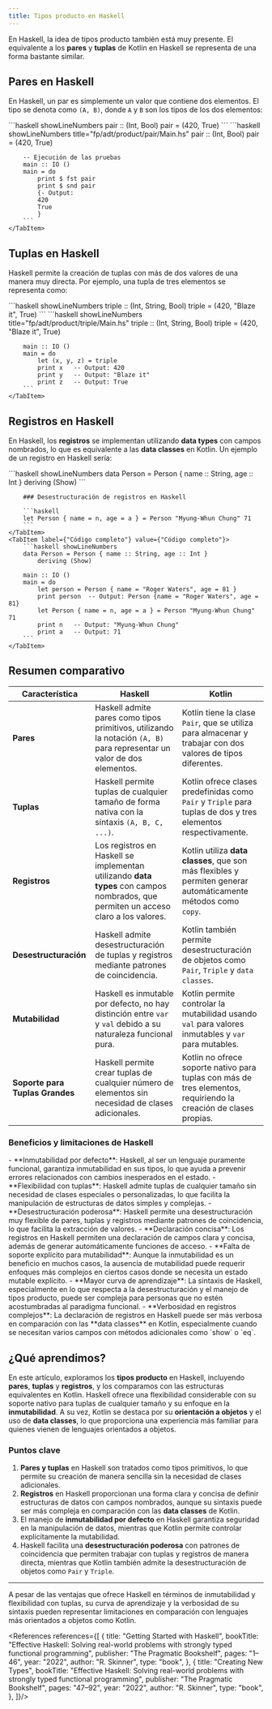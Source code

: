```yaml
---
title: Tipos producto en Haskell
---
```


<ReadingTime />
<GithubRepoLink user="r8vnhill" repo="haskell-dibs" />

En Haskell, la idea de tipos producto también está muy presente. El equivalente a los **pares** y **tuplas** de Kotlin en Haskell se representa de una forma bastante similar.

## Pares en Haskell

En Haskell, un par es simplemente un valor que contiene dos elementos. El tipo se denota como `(A, B)`, donde `A` y `B` son los tipos de los dos elementos:

<BoxedTabs>
    <TabItem label={"Código esencial"} value={"Código esencial"}>
        ```haskell showLineNumbers
        pair :: (Int, Bool)
        pair = (420, True)
        ```
    </TabItem>
    <TabItem label={"Código completo"} value={"Código completo"}>
        ```haskell showLineNumbers title="fp/adt/product/pair/Main.hs"
        pair :: (Int, Bool)
        pair = (420, True)

        -- Ejecución de las pruebas
        main :: IO ()
        main = do
            print $ fst pair
            print $ snd pair
            {- Output:
            420
            True
            }
        ```
    </TabItem>
</BoxedTabs>

## Tuplas en Haskell

Haskell permite la creación de tuplas con más de dos valores de una manera muy directa. Por ejemplo, una tupla de tres elementos se representa como:

<BoxedTabs>
    <TabItem label={"Código esencial"} value={"Código esencial"}>
        ```haskell showLineNumbers
        triple :: (Int, String, Bool)
        triple = (420, "Blaze it", True)
        ```
    </TabItem>
    <TabItem label={"Código completo"} value={"Código completo"}>
        ```haskell showLineNumbers title="fp/adt/product/triple/Main.hs"
        triple :: (Int, String, Bool)
        triple = (420, "Blaze it", True)

        main :: IO ()
        main = do
            let (x, y, z) = triple
            print x   -- Output: 420
            print y   -- Output: "Blaze it"
            print z   -- Output: True
        ```
    </TabItem>
</BoxedTabs>

## Registros en Haskell

En Haskell, los **registros** se implementan utilizando **data types** con campos nombrados, lo que es equivalente a las **data classes** en Kotlin. Un ejemplo de un registro en Haskell sería:

<BoxedTabs>
    <TabItem label={"Código esencial"} value={"Código esencial"}>
        ```haskell showLineNumbers
        data Person = Person { name :: String, age :: Int }
            deriving (Show)
        ```

        ### Desestructuración de registros en Haskell

        ```haskell
        let Person { name = n, age = a } = Person "Myung-Whun Chung" 71
        ```
    </TabItem>
    <TabItem label={"Código completo"} value={"Código completo"}>
        ```haskell showLineNumbers
        data Person = Person { name :: String, age :: Int }
            deriving (Show)

        main :: IO ()
        main = do
            let person = Person { name = "Roger Waters", age = 81 }
            print person  -- Output: Person {name = "Roger Waters", age = 81}
            let Person { name = n, age = a } = Person "Myung-Whun Chung" 71
            print n   -- Output: "Myung-Whun Chung"
            print a   -- Output: 71
        ```
    </TabItem>
</BoxedTabs>

## Resumen comparativo

| **Característica**                | **Haskell**                                                                                                          | **Kotlin**                                                                                                      |
|-----------------------------------|----------------------------------------------------------------------------------------------------------------------|-----------------------------------------------------------------------------------------------------------------|
| **Pares**                         | Haskell admite pares como tipos primitivos, utilizando la notación `(A, B)` para representar un valor de dos elementos. | Kotlin tiene la clase `Pair`, que se utiliza para almacenar y trabajar con dos valores de tipos diferentes.      |
| **Tuplas**                        | Haskell permite tuplas de cualquier tamaño de forma nativa con la sintaxis `(A, B, C, ...)`.                          | Kotlin ofrece clases predefinidas como `Pair` y `Triple` para tuplas de dos y tres elementos respectivamente.     |
| **Registros**                     | Los registros en Haskell se implementan utilizando **data types** con campos nombrados, que permiten un acceso claro a los valores. | Kotlin utiliza **data classes**, que son más flexibles y permiten generar automáticamente métodos como `copy`.   |
| **Desestructuración**             | Haskell admite desestructuración de tuplas y registros mediante patrones de coincidencia.                             | Kotlin también permite desestructuración de objetos como `Pair`, `Triple` y `data classes`.                       |
| **Mutabilidad**                   | Haskell es inmutable por defecto, no hay distinción entre `var` y `val` debido a su naturaleza funcional pura.        | Kotlin permite controlar la mutabilidad usando `val` para valores inmutables y `var` para mutables.              |
| **Soporte para Tuplas Grandes**   | Haskell permite crear tuplas de cualquier número de elementos sin necesidad de clases adicionales.                    | Kotlin no ofrece soporte nativo para tuplas con más de tres elementos, requiriendo la creación de clases propias. |

### Beneficios y limitaciones de Haskell

<ProCons>
    <Pros>
        - **Inmutabilidad por defecto**: Haskell, al ser un lenguaje puramente funcional, garantiza inmutabilidad en sus tipos, lo que ayuda a prevenir errores relacionados con cambios inesperados en el estado.
        - **Flexibilidad con tuplas**: Haskell admite tuplas de cualquier tamaño sin necesidad de clases especiales o personalizadas, lo que facilita la manipulación de estructuras de datos simples y complejas.
        - **Desestructuración poderosa**: Haskell permite una desestructuración muy flexible de pares, tuplas y registros mediante patrones de coincidencia, lo que facilita la extracción de valores.
        - **Declaración concisa**: Los registros en Haskell permiten una declaración de campos clara y concisa, además de generar automáticamente funciones de acceso.
    </Pros>
    <Cons>
        - **Falta de soporte explícito para mutabilidad**: Aunque la inmutabilidad es un beneficio en muchos casos, la ausencia de mutabilidad puede requerir enfoques más complejos en ciertos casos donde se necesita un estado mutable explícito.
        - **Mayor curva de aprendizaje**: La sintaxis de Haskell, especialmente en lo que respecta a la desestructuración y el manejo de tipos producto, puede ser compleja para personas que no estén acostumbradas al paradigma funcional.
        - **Verbosidad en registros complejos**: La declaración de registros en Haskell puede ser más verbosa en comparación con las **data classes** en Kotlin, especialmente cuando se necesitan varios campos con métodos adicionales como `show` o `eq`.
    </Cons>
</ProCons>

## ¿Qué aprendimos?

En este artículo, exploramos los **tipos producto** en Haskell, incluyendo **pares**, **tuplas** y **registros**, y los comparamos con las estructuras equivalentes en Kotlin. Haskell ofrece una flexibilidad considerable con su soporte nativo para tuplas de cualquier tamaño y su enfoque en la **inmutabilidad**. A su vez, Kotlin se destaca por su **orientación a objetos** y el uso de **data classes**, lo que proporciona una experiencia más familiar para quienes vienen de lenguajes orientados a objetos.

### Puntos clave

1. **Pares y tuplas** en Haskell son tratados como tipos primitivos, lo que permite su creación de manera sencilla sin la necesidad de clases adicionales.
2. **Registros** en Haskell proporcionan una forma clara y concisa de definir estructuras de datos con campos nombrados, aunque su sintaxis puede ser más compleja en comparación con las **data classes** de Kotlin.
3. El manejo de **inmutabilidad por defecto** en Haskell garantiza seguridad en la manipulación de datos, mientras que Kotlin permite controlar explícitamente la mutabilidad.
4. Haskell facilita una **desestructuración poderosa** con patrones de coincidencia que permiten trabajar con tuplas y registros de manera directa, mientras que Kotlin también admite la desestructuración de objetos como `Pair` y `Triple`.

---

A pesar de las ventajas que ofrece Haskell en términos de inmutabilidad y flexibilidad con tuplas, su curva de aprendizaje y la verbosidad de su sintaxis pueden representar limitaciones en comparación con lenguajes más orientados a objetos como Kotlin.

<References references={[
    {
        title: "Getting Started with Haskell",
        bookTitle: "Effective Haskell: Solving real-world problems with strongly typed functional programming",
        publisher: "The Pragmatic Bookshelf",
        pages: "1–46",
        year: "2022",
        author: "R. Skinner",
        type: "book",
    },
    {
        title: "Creating New Types",
        bookTitle: "Effective Haskell: Solving real-world problems with strongly typed functional programming",
        publisher: "The Pragmatic Bookshelf",
        pages: "47–92",
        year: "2022",
        author: "R. Skinner",
        type: "book",
    },
]}/>
